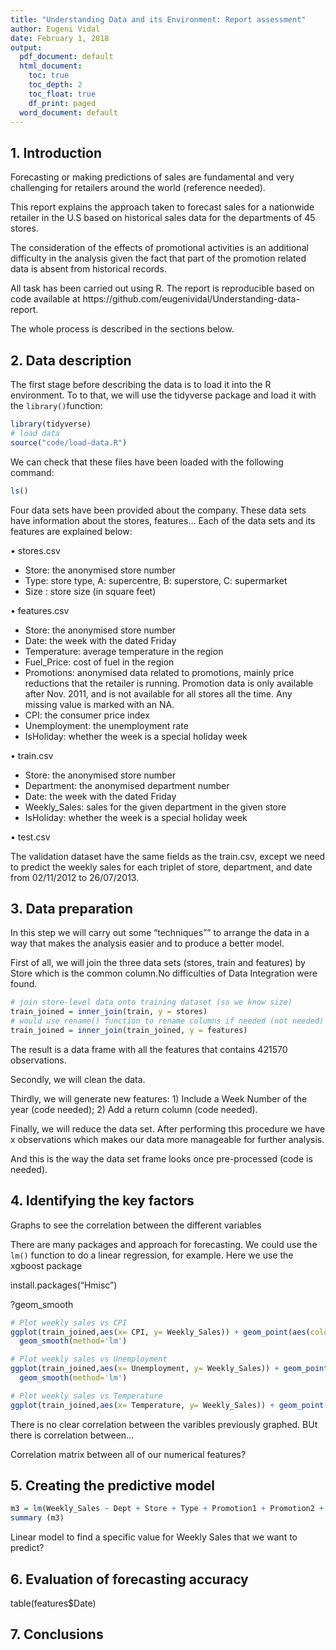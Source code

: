 ```yaml
---
title: "Understanding Data and its Environment: Report assessment"
author: Eugeni Vidal
date: February 1, 2018
output:
  pdf_document: default
  html_document:
    toc: true
    toc_depth: 2
    toc_float: true
    df_print: paged
  word_document: default
---
```


## 1. Introduction
Forecasting or making predictions of sales are fundamental and very challenging for retailers around the world (reference needed). 

This report explains the approach taken to forecast sales for a nationwide retailer in the U.S based on historical sales data for the departments of 45 stores. 

The consideration of the effects of promotional activities is an additional difficulty in the analysis given the fact that part of the promotion related data is absent from historical records. 

All task has been carried out using R. The report is reproducible based on code available at https://github.com/eugenividal/Understanding-data-report.

The whole process is described in the sections below.

## 2. Data description

The first stage before describing the data is to load it into the R environment. To to that, we will use the tidyverse package and load it with the `library()`function:

```r
library(tidyverse)
# load data
source("code/load-data.R")
```

We can check that these files have been loaded with the following command:

```r
ls()
```

Four data sets have been provided about the company. These data sets have information about the stores, features... Each of the data sets and its features are explained below:

•	stores.csv

- Store: the anonymised store number
- Type: store type, A: supercentre, B: superstore, C: supermarket
- Size : store size (in square feet)

•	features.csv

- Store: the anonymised store number
- Date:	the week with the dated Friday
- Temperature: average temperature in the region
- Fuel_Price: cost of fuel in the region
- Promotions:	anonymised data related to promotions, mainly price reductions that the retailer is running. Promotion data is only available after Nov. 2011, and is not available for all stores all the time. Any missing value is marked with an NA.
- CPI: the consumer price index
- Unemployment: the unemployment rate
- IsHoliday: whether the week is a special holiday week

•	train.csv

- Store: the anonymised store number
- Department: the anonymised department number
- Date: the week with the dated Friday
- Weekly_Sales: sales for the given department in the given store
- IsHoliday: whether the week is a special holiday week

•	test.csv

The validation dataset have the same fields as the train.csv, except we need to predict the weekly sales for each triplet of store, department, and date from 02/11/2012 to 26/07/2013.

## 3. Data preparation

In this step we will carry out some "techniques"" to arrange the data in a way that makes the analysis easier and to produce a better model.

First of all, we will join the three data sets (stores, train and features) by Store which is the common column.No difficulties of Data Integration were found.

```r
# join store-level data onto training dataset (so we know size)
train_joined = inner_join(train, y = stores)
# would use rename() function to rename columns if needed (not needed)
train_joined = inner_join(train_joined, y = features)
```

The result is a data frame with all the features that contains 421570 observations.

Secondly, we will clean the data.

Thirdly, we will generate new features: 1) Include a Week Number of the year (code needed); 2) Add a return column (code needed).

Finally, we will reduce the data set. After performing this procedure we have x observations which makes our data more manageable for further analysis.

And this is the way the data set frame looks once pre-processed (code is needed).

## 4. Identifying the key factors

Graphs to see the correlation between the different variables

There are many packages and approach for forecasting.
We could use the `lm()` function to do a linear regression, for example.
Here we use the xgboost package

install.packages("Hmisc")

?geom_smooth

```R
# Plot weekly sales vs CPI
ggplot(train_joined,aes(x= CPI, y= Weekly_Sales)) + geom_point(aes(color=train_joined$Type)) +stat_summary(fun.data=mean_cl_normal) + 
  geom_smooth(method='lm')
```




```r
# Plot weekly sales vs Unemployment
ggplot(train_joined,aes(x= Unemployment, y= Weekly_Sales)) + geom_point(aes(color=train_joined$Type))+stat_summary(fun.data=mean_cl_normal) + 
  geom_smooth(method='lm')
```

```R
# Plot weekly sales vs Temperature
ggplot(train_joined,aes(x= Temperature, y= Weekly_Sales)) + geom_point(aes(color=train_joined$Type)) + geom_smooth()
```
 
There is no clear correlation between the varibles previously graphed. BUt there is correlation between...

Correlation matrix between all of our numerical features?


## 5. Creating the predictive model
 
```r
m3 = lm(Weekly_Sales ~ Dept + Store + Type + Promotion1 + Promotion2 + Promotion3 + Promotion4 + Promotion5 + CPI + Unemployment, data = train_joined)
summary (m3)

```

Linear model to find a specific value for Weekly Sales that we want to predict?

## 6. Evaluation of forecasting accuracy 

table(features$Date)

## 7. Conclusions

